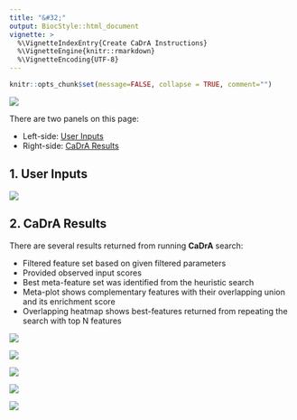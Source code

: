 ```yaml
---
title: "&#32;"
output: BiocStyle::html_document
vignette: >
  %\VignetteIndexEntry{Create CaDrA Instructions}
  %\VignetteEngine{knitr::rmarkdown}
  %\VignetteEncoding{UTF-8}
---
```


```r
knitr::opts_chunk$set(message=FALSE, collapse = TRUE, comment="")
```

![](figures/run-cadra-tab.png)

There are two panels on this page:

- Left-side: [User Inputs](#user-inputs)
- Right-side: [CaDrA Results](#cadra-results)

## 1. User Inputs

![](figures/cadra.png)

## 2. CaDrA Results

There are several results returned from running **CaDrA** search:

- Filtered feature set based on given filtered parameters
- Provided observed input scores
- Best meta-feature set was identified from the heuristic search 
- Meta-plot shows complementary features with their overlapping union and its enrichment score
- Overlapping heatmap shows best-features returned from repeating the search with top N features

![](figures/filtered-FS.png)

![](figures/input-scores.png)

![](figures/best-meta-feature-set.png)

![](figures/meta-feature-plot.png)

![](figures/overlapping-heatmap.png)

